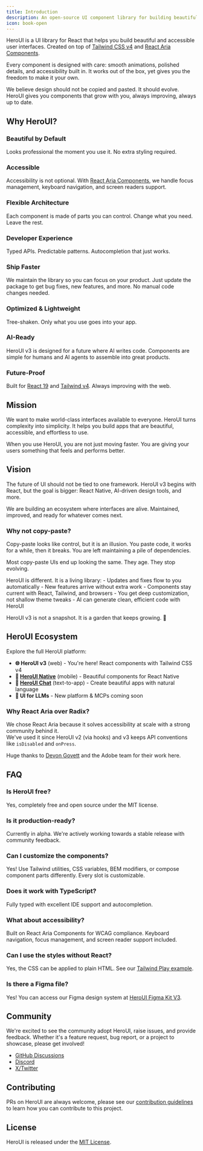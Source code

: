 ```yaml
---
title: Introduction
description: An open-source UI component library for building beautiful and accessible user interfaces.
icon: book-open
---
```



HeroUI is a UI library for React that helps you build beautiful and accessible user interfaces. Created on top of [Tailwind CSS v4](https://tailwindcss.com/) and [React Aria Components](https://react-spectrum.adobe.com/react-aria/index.html).

<DocsImage
  src="https://heroui-assets.nyc3.cdn.digitaloceanspaces.com/docs/docs-intro-cover.jpg"
  darkSrc="https://heroui-assets.nyc3.cdn.digitaloceanspaces.com/docs/docs-intro-cover-dark.jpg"
  alt="HeroUI v3 Introduction"
/>

Every component is designed with care: smooth animations, polished details, and accessibility built in. It works out of the box, yet gives you the freedom to make it your own.  

We believe design should not be copied and pasted. It should evolve. HeroUI gives you components that grow with you, always improving, always up to date.

## Why HeroUI?

### Beautiful by Default

Looks professional the moment you use it. No extra styling required.

### Accessible

Accessibility is not optional. With [React Aria Components](https://react-spectrum.adobe.com/react-aria/components.html), we handle focus management, keyboard navigation, and screen readers support.

### Flexible Architecture

Each component is made of parts you can control. Change what you need. Leave the rest.

### Developer Experience

Typed APIs. Predictable patterns. Autocompletion that just works.

### Ship Faster

We maintain the library so you can focus on your product. Just update the package to get bug fixes, new features, and more. No manual code changes needed.

### Optimized & Lightweight

Tree-shaken. Only what you use goes into your app.

### AI-Ready

HeroUI v3 is designed for a future where AI writes code. Components are simple for humans and AI agents to assemble into great products.

### Future-Proof

Built for [React 19](https://react.dev/blog/2024/12/05/react-19) and [Tailwind v4](https://tailwindcss.com/blog/tailwindcss-v4). Always improving with the web.

## Mission

We want to make world-class interfaces available to everyone. HeroUI turns complexity into simplicity. It helps you build apps that are beautiful, accessible, and effortless to use.

When you use HeroUI, you are not just moving faster. You are giving your users something that feels and performs better.

## Vision

The future of UI should not be tied to one framework. HeroUI v3 begins with React, but the goal is bigger: React Native, AI-driven design tools, and more.

We are building an ecosystem where interfaces are alive. Maintained, improved, and ready for whatever comes next.

### Why not copy-paste?

Copy-paste looks like control, but it is an illusion.
You paste code, it works for a while, then it breaks. You are left maintaining a pile of dependencies.

Most copy-paste UIs end up looking the same. They age. They stop evolving.

HeroUI is different. It is a living library:
	-	Updates and fixes flow to you automatically
	-	New features arrive without extra work
	-	Components stay current with React, Tailwind, and browsers
	-	You get deep customization, not shallow theme tweaks
	-	AI can generate clean, efficient code with HeroUI

HeroUI v3 is not a snapshot. It is a garden that keeps growing. 🌱

## HeroUI Ecosystem

Explore the full HeroUI platform:

- **🌐 HeroUI v3** (web) - You're here! React components with Tailwind CSS v4
- **📱 [HeroUI Native](https://link.heroui.com/native)** (mobile) - Beautiful components for React Native
- **🤖 [HeroUI Chat](https://heroui.chat?ref=heroui-v3)** (text-to-app) - Create beautiful apps with natural language
- **🧠 UI for LLMs** - New platform & MCPs coming soon

### Why React Aria over Radix?

We chose React Aria because it solves accessibility at scale with a strong community behind it.  
We've used it since HeroUI v2 (via hooks) and v3 keeps API conventions like `isDisabled` and `onPress`.  

Huge thanks to [Devon Govett](https://x.com/devongovett) and the Adobe team for their work here.

## FAQ

### Is HeroUI free?
Yes, completely free and open source under the MIT license.

### Is it production-ready?
Currently in alpha. We're actively working towards a stable release with community feedback.

### Can I customize the components?
Yes! Use Tailwind utilities, CSS variables, BEM modifiers, or compose component parts differently. Every slot is customizable.

### Does it work with TypeScript?
Fully typed with excellent IDE support and autocompletion.

### What about accessibility?
Built on React Aria Components for WCAG compliance. Keyboard navigation, focus management, and screen reader support included.

### Can I use the styles without React?
Yes, the CSS can be applied to plain HTML. See our [Tailwind Play example](https://play.tailwindcss.com/Ioomj2xdce).

### Is there a Figma file?
Yes! You can access our Figma design system at [HeroUI Figma Kit V3](https://www.figma.com/community/file/1546526812159103429).

## Community

We're excited to see the community adopt HeroUI, raise issues, and provide feedback. Whether it's a feature request, bug report, or a project to showcase, please get involved!

- [GitHub Discussions](https://github.com/heroui-inc/heroui/discussions)
- [Discord](https://discord.gg/9b6yyZKmH4)
- [X/Twitter](https://x.com/hero_ui)

## Contributing

PRs on HeroUI are always welcome, please see our [contribution guidelines](https://github.com/heroui-inc/heroui/blob/main/CONTRIBUTING.md) to learn how you can contribute to this project.

## License

HeroUI is released under the [MIT License](https://github.com/heroui-inc/heroui/blob/main/LICENSE).

